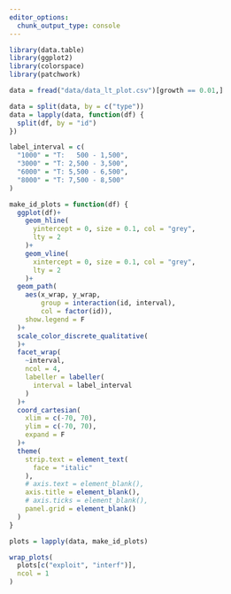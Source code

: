 ```yaml
---
editor_options: 
  chunk_output_type: console
---
```


```r
library(data.table)
library(ggplot2)
library(colorspace)
library(patchwork)
```

```r
data = fread("data/data_lt_plot.csv")[growth == 0.01,]
```

```r
data = split(data, by = c("type"))
data = lapply(data, function(df) {
  split(df, by = "id")
})
```

```r
label_interval = c(
  "1000" = "T:   500 - 1,500",
  "3000" = "T: 2,500 - 3,500",
  "6000" = "T: 5,500 - 6,500",
  "8000" = "T: 7,500 - 8,500"
)

make_id_plots = function(df) {
  ggplot(df)+
    geom_hline(
      yintercept = 0, size = 0.1, col = "grey",
      lty = 2
    )+
    geom_vline(
      xintercept = 0, size = 0.1, col = "grey",
      lty = 2
    )+
  geom_path(
    aes(x_wrap, y_wrap,
        group = interaction(id, interval),
        col = factor(id)),
    show.legend = F
  )+
  scale_color_discrete_qualitative(
  )+
  facet_wrap(
    ~interval,
    ncol = 4,
    labeller = labeller(
      interval = label_interval
    )
  )+
  coord_cartesian(
    xlim = c(-70, 70),
    ylim = c(-70, 70),
    expand = F
  )+
  theme(
    strip.text = element_text(
      face = "italic"
    ),
    # axis.text = element_blank(),
    axis.title = element_blank(),
    # axis.ticks = element_blank(),
    panel.grid = element_blank()
  )
}
```


```r
plots = lapply(data, make_id_plots)

wrap_plots(
  plots[c("exploit", "interf")],
  ncol = 1
)
```

